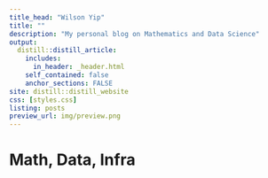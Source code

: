 ```yaml
---
title_head: "Wilson Yip"
title: ""
description: "My personal blog on Mathematics and Data Science"
output:
  distill::distill_article:
    includes: 
      in_header: _header.html
    self_contained: false
    anchor_sections: FALSE
site: distill::distill_website
css: [styles.css]
listing: posts
preview_url: img/preview.png
---
```


<div class='index-title' style="">
<h1>
Math, Data, Infra
</h1>
</div>
<script src="https://d3js.org/d3.v6.js"></script>
<script src="https://cdn.jsdelivr.net/npm/mathjs@11.9.1/lib/browser/math.min.js"></script>
<div class="banner">
</div>
<script src="preview.js"></script>

